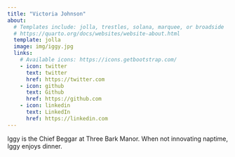 ```yaml
---
title: "Victoria Johnson"
about:
  # Templates include: jolla, trestles, solana, marquee, or broadside
  # https://quarto.org/docs/websites/website-about.html
  template: jolla
  image: img/iggy.jpg
  links:
    # Available icons: https://icons.getbootstrap.com/
    - icon: twitter
      text: twitter
      href: https://twitter.com
    - icon: github
      text: Github
      href: https://github.com
    - icon: linkedin
      text: LinkedIn
      href: https://linkedin.com
---
```


Iggy is the Chief Beggar at Three Bark Manor. When not innovating naptime, Iggy enjoys dinner.


